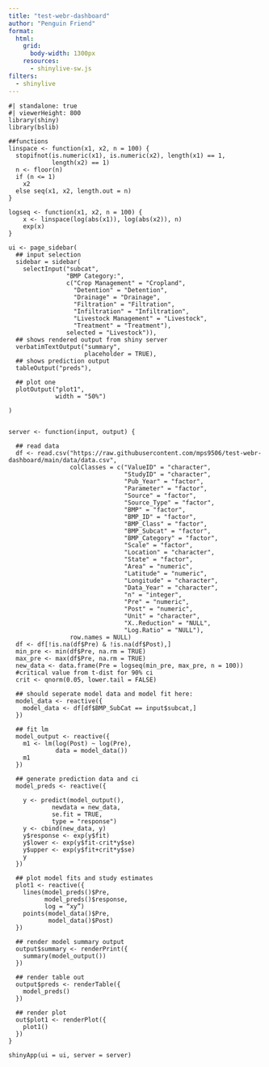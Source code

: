 ```yaml
---
title: "test-webr-dashboard"
author: "Penguin Friend"
format:
  html:
    grid: 
      body-width: 1300px
    resources: 
      - shinylive-sw.js
filters: 
  - shinylive
---
```






```shinylive-r
#| standalone: true
#| viewerHeight: 800
library(shiny)
library(bslib)

##functions
linspace <- function(x1, x2, n = 100) {
  stopifnot(is.numeric(x1), is.numeric(x2), length(x1) == 1, 
            length(x2) == 1)
  n <- floor(n)
  if (n <= 1) 
    x2
  else seq(x1, x2, length.out = n)
}

logseq <- function(x1, x2, n = 100) {
    x <- linspace(log(abs(x1)), log(abs(x2)), n)
    exp(x)
}

ui <- page_sidebar(
  ## input selection
  sidebar = sidebar(
    selectInput("subcat",
                "BMP Category:",
                c("Crop Management" = "Cropland",
                  "Detention" = "Detention",
                  "Drainage" = "Drainage",
                  "Filtration" = "Filtration",
                  "Infiltration" = "Infiltration",
                  "Livestock Management" = "Livestock",
                  "Treatment" = "Treatment"),
                selected = "Livestock")),
  ## shows rendered output from shiny server
  verbatimTextOutput("summary",
                     placeholder = TRUE),
  ## shows prediction output
  tableOutput("preds"),
  
  ## plot one
  plotOutput("plot1",
             width = "50%")
  
)


server <- function(input, output) {
  
  ## read data
  df <- read.csv("https://raw.githubusercontent.com/mps9506/test-webr-dashboard/main/data/data.csv",
                 colClasses = c("ValueID" = "character",
                                "StudyID" = "character",
                                "Pub_Year" = "factor",
                                "Parameter" = "factor",
                                "Source" = "factor",
                                "Source_Type" = "factor",
                                "BMP" = "factor",
                                "BMP_ID" = "factor",
                                "BMP_Class" = "factor",
                                "BMP_Subcat" = "factor",
                                "BMP_Category" = "factor",
                                "Scale" = "factor",
                                "Location" = "character",
                                "State" = "factor",
                                "Area" = "numeric",
                                "Latitude" = "numeric",
                                "Longitude" = "character",
                                "Data_Year" = "character",
                                "n" = "integer", 
                                "Pre" = "numeric",
                                "Post" = "numeric",
                                "Unit" = "character",
                                "X..Reduction" = "NULL",
                                "Log.Ratio" = "NULL"),
                 row.names = NULL)
  df <- df[!is.na(df$Pre) & !is.na(df$Post),]
  min_pre <- min(df$Pre, na.rm = TRUE)
  max_pre <- max(df$Pre, na.rm = TRUE)
  new_data <- data.frame(Pre = logseq(min_pre, max_pre, n = 100))
  #critical value from t-dist for 90% ci
  crit <- qnorm(0.05, lower.tail = FALSE) 

  ## should seperate model data and model fit here:
  model_data <- reactive({
    model_data <- df[df$BMP_SubCat == input$subcat,]
  })
  
  ## fit lm
  model_output <- reactive({
    m1 <- lm(log(Post) ~ log(Pre),
             data = model_data())
    m1
  })
  
  ## generate prediction data and ci
  model_preds <- reactive({
    
    y <- predict(model_output(),
            newdata = new_data,
            se.fit = TRUE,
            type = "response")
    y <- cbind(new_data, y)
    y$response <- exp(y$fit)
    y$lower <- exp(y$fit-crit*y$se)
    y$upper <- exp(y$fit+crit*y$se)
    y
  })
  
  ## plot model fits and study estimates
  plot1 <- reactive({
    lines(model_preds()$Pre,
          model_preds()$response,
          log = “xy”)
    points(model_data()$Pre,
           model_data()$Post)
  })
  
  ## render model summary output
  output$summary <- renderPrint({ 
    summary(model_output())
  })
  
  ## render table out
  output$preds <- renderTable({
    model_preds()
  })
  
  ## render plot
  out$plot1 <- renderPlot({
    plot1()
  })
}

shinyApp(ui = ui, server = server)



```

